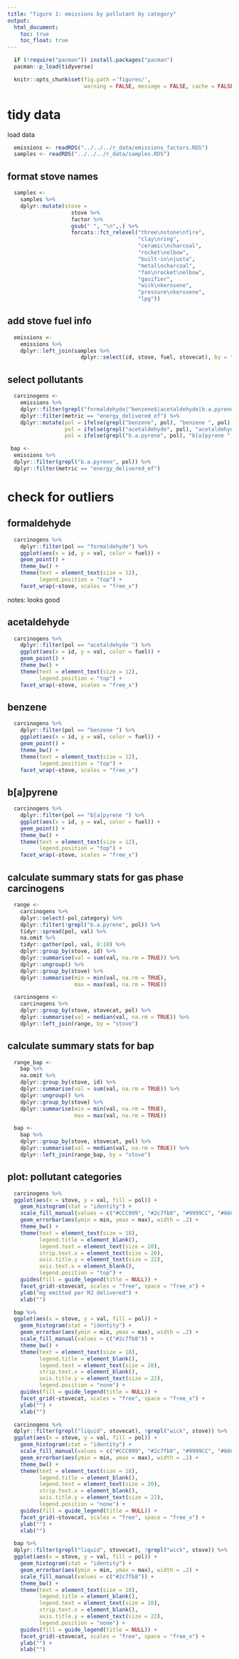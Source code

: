 ```yaml
---
title: "figure 1: emissions by pollutant by category"
output:
  html_document:
    toc: true
    toc_float: true
---
```


```r
  if (!require("pacman")) install.packages("pacman")
  pacman::p_load(tidyverse)
```

```r
  knitr::opts_chunk$set(fig.path ='figures/',
                        warning = FALSE, message = FALSE, cache = FALSE)
```

# tidy data

load data

```r
  emissions <- readRDS("../../../r_data/emissions_factors.RDS")
  samples <- readRDS("../../../r_data/samples.RDS")
```

## format stove names

```r
  samples <-
    samples %>%
    dplyr::mutate(stove = 
                    stove %>% 
                    factor %>% 
                    gsub(" ", "\n",.) %>% 
                    forcats::fct_relevel("three\nstone\nfire",
                                         "clay\nring",
                                         "ceramic\ncharcoal",
                                         "rocket\nelbow",
                                         "built-in\njusta",
                                         "metal\ncharcoal",
                                         "fan\nrocket\nelbow",
                                         "gasifier",
                                         "wick\nkerosene",
                                         "pressure\nkerosene",
                                         "lpg"))
```

## add stove fuel info

```r
  emissions <-
    emissions %>%
    dplyr::left_join(samples %>%
                       dplyr::select(id, stove, fuel, stovecat), by = "id")
```

## select pollutants

```r
  carcinogens <-
    emissions %>%
    dplyr::filter(grepl("formaldehyde|^benzene$|acetaldehyde|b.a.pyrene", pol)) %>%
    dplyr::filter(metric == "energy_delivered_ef") %>%
    dplyr::mutate(pol = ifelse(grepl("benzene", pol), "benzene ", pol),
                  pol = ifelse(grepl("acetaldehyde", pol), "acetaldehyde ", pol),
                  pol = ifelse(grepl("b.a.pyrene", pol), "b[a]pyrene ", pol))
```

```r
 bap <-
  emissions %>%
  dplyr::filter(grepl("b.a.pyrene", pol)) %>%
  dplyr::filter(metric == "energy_delivered_ef")
```

# check for outliers

## formaldehyde

```r
  carcinogens %>%
    dplyr::filter(pol == "formaldehyde") %>%
    ggplot(aes(x = id, y = val, color = fuel)) +
    geom_point() +
    theme_bw() +
    theme(text = element_text(size = 12),
          legend.position = "top") +
    facet_wrap(~stove, scales = "free_x")
```

notes: looks good

## acetaldehyde

```r
  carcinogens %>%
    dplyr::filter(pol == "acetaldehyde ") %>%
    ggplot(aes(x = id, y = val, color = fuel)) +
    geom_point() +
    theme_bw() +
    theme(text = element_text(size = 12),
          legend.position = "top") +
    facet_wrap(~stove, scales = "free_x")
```

## benzene

```r
  carcinogens %>%
    dplyr::filter(pol == "benzene ") %>%
    ggplot(aes(x = id, y = val, color = fuel)) +
    geom_point() +
    theme_bw() +
    theme(text = element_text(size = 12),
          legend.position = "top") +
    facet_wrap(~stove, scales = "free_x")
```

## b[a]pyrene

```r
  carcinogens %>%
    dplyr::filter(pol == "b[a]pyrene ") %>%
    ggplot(aes(x = id, y = val, color = fuel)) +
    geom_point() +
    theme_bw() +
    theme(text = element_text(size = 12),
          legend.position = "top") +
    facet_wrap(~stove, scales = "free_x")
```

## calculate summary stats for gas phase carcinogens

```r
  range <-
    carcinogens %>%
    dplyr::select(-pol_category) %>%
    dplyr::filter(!grepl("b.a.pyrene", pol)) %>%
    tidyr::spread(pol, val) %>%
    na.omit %>%
    tidyr::gather(pol, val, 8:10) %>%
    dplyr::group_by(stove, id) %>%
    dplyr::summarise(val = sum(val, na.rm = TRUE)) %>%
    dplyr::ungroup() %>%
    dplyr::group_by(stove) %>%
    dplyr::summarise(min = min(val, na.rm = TRUE),
                     max = max(val, na.rm = TRUE))
```

```r
  carcinogens <-
    carcinogens %>%
    dplyr::group_by(stove, stovecat, pol) %>%
    dplyr::summarise(val = median(val, na.rm = TRUE)) %>%
    dplyr::left_join(range, by = "stove")
```

## calculate summary stats for bap

```r
  range_bap <-
    bap %>%
    na.omit %>%
    dplyr::group_by(stove, id) %>%
    dplyr::summarise(val = sum(val, na.rm = TRUE)) %>%
    dplyr::ungroup() %>%
    dplyr::group_by(stove) %>%
    dplyr::summarise(min = min(val, na.rm = TRUE),
                     max = max(val, na.rm = TRUE))
```

```r
  bap <-
    bap %>%
    dplyr::group_by(stove, stovecat, pol) %>%
    dplyr::summarise(val = median(val, na.rm = TRUE)) %>%
    dplyr::left_join(range_bap, by = "stove")
```

## plot: pollutant categories

```r
  carcinogens %>%
  ggplot(aes(x = stove, y = val, fill = pol)) +
    geom_histogram(stat = "identity") +
    scale_fill_manual(values = c("#CCC999", "#2c7fb8", "#9999CC", "#66CC99")) +
    geom_errorbar(aes(ymin = min, ymax = max), width = .2) +
    theme_bw() +
    theme(text = element_text(size = 18),
          legend.title = element_blank(),
          legend.text = element_text(size = 20),
          strip.text.x = element_text(size = 20),
          axis.title.y = element_text(size = 22),
          axis.text.x = element_blank(),
          legend.position = "top") +
    guides(fill = guide_legend(title = NULL)) +
    facet_grid(~stovecat, scales = "free", space = "free_x") +
    ylab("mg emitted per MJ delivered") +
    xlab("")
```

```r
  bap %>%
  ggplot(aes(x = stove, y = val, fill = pol)) +
    geom_histogram(stat = "identity") +
    geom_errorbar(aes(ymin = min, ymax = max), width = .2) +
    scale_fill_manual(values = c("#2c7fb8")) +
    theme_bw() +
    theme(text = element_text(size = 18),
          legend.title = element_blank(),
          legend.text = element_text(size = 20),
          strip.text.x = element_blank(),
          axis.title.y = element_text(size = 22),
          legend.position = "none") +
    guides(fill = guide_legend(title = NULL)) +
    facet_grid(~stovecat, scales = "free", space = "free_x") +
    ylab("") +
    xlab("")
```

```r
  carcinogens %>%
  dplyr::filter(grepl("liquid", stovecat), !grepl("wick", stove)) %>%
  ggplot(aes(x = stove, y = val, fill = pol)) +
    geom_histogram(stat = "identity") +
    scale_fill_manual(values = c("#CCC999", "#2c7fb8", "#9999CC", "#66CC99")) +
    geom_errorbar(aes(ymin = min, ymax = max), width = .2) +
    theme_bw() +
    theme(text = element_text(size = 18),
          legend.title = element_blank(),
          legend.text = element_text(size = 20),
          strip.text.x = element_blank(),
          axis.title.y = element_text(size = 22),
          legend.position = "none") +
    guides(fill = guide_legend(title = NULL)) +
    facet_grid(~stovecat, scales = "free", space = "free_x") +
    ylab("") +
    xlab("")
```

```r
  bap %>%
  dplyr::filter(grepl("liquid", stovecat), !grepl("wick", stove)) %>%
  ggplot(aes(x = stove, y = val, fill = pol)) +
    geom_histogram(stat = "identity") +
    geom_errorbar(aes(ymin = min, ymax = max), width = .2) +
    scale_fill_manual(values = c("#2c7fb8")) +
    theme_bw() +
    theme(text = element_text(size = 18),
          legend.title = element_blank(),
          legend.text = element_text(size = 20),
          strip.text.x = element_blank(),
          axis.title.y = element_text(size = 22),
          legend.position = "none") +
    guides(fill = guide_legend(title = NULL)) +
    facet_grid(~stovecat, scales = "free", space = "free_x") +
    ylab("") +
    xlab("")
```